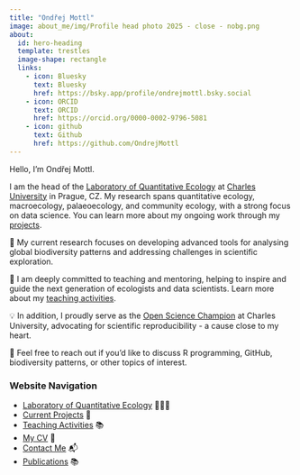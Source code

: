```yaml
---
title: "Ondřej Mottl"
image: about_me/img/Profile head photo 2025 - close - nobg.png
about:
  id: hero-heading
  template: trestles
  image-shape: rectangle
  links:
    - icon: Bluesky
      text: Bluesky
      href: https://bsky.app/profile/ondrejmottl.bsky.social
    - icon: ORCID
      text: ORCID
      href: https://orcid.org/0000-0002-9796-5081
    - icon: github
      text: Github
      href: https://github.com/OndrejMottl
---
```


::: {#hero-heading}

Hello, I'm Ondřej Mottl.

I am the head of the [Laboratory of Quantitative Ecology](/lab/about_the_lab.qmd) at [Charles University](https://cuni.cz/UKEN-1.html) in Prague, CZ. My research spans quantitative ecology, macroecology, palaeoecology, and community ecology, with a strong focus on data science. You can learn more about my ongoing work through my [projects](projects/index.qmd).

🔭 My current research focuses on developing advanced tools for analysing global biodiversity patterns and addressing challenges in scientific exploration.

🌱 I am deeply committed to teaching and mentoring, helping to inspire and guide the next generation of ecologists and data scientists. Learn more about my [teaching activities](teaching/teaching.qmd).

💡 In addition, I proudly serve as the [Open Science Champion](https://openscience.cuni.cz/OSCIEN-161.html) at Charles University, advocating for scientific reproducibility - a cause close to my heart.

💬 Feel free to reach out if you'd like to discuss R programming, GitHub, biodiversity patterns, or other topics of interest.

### Website Navigation

- [Laboratory of Quantitative Ecology](/lab/about_the_lab.qmd) 👩🏽‍💻
- [Current Projects](projects/index.qmd) 🚀
- [Teaching Activities](teaching/teaching.qmd) 📚
- [My CV](about_me/cv.qmd) 📄
- [Contact Me](/collaboration/get_in_touch.qmd) 📬
- [Publications](about_me/list_of_publications.qmd) 📚

:::
